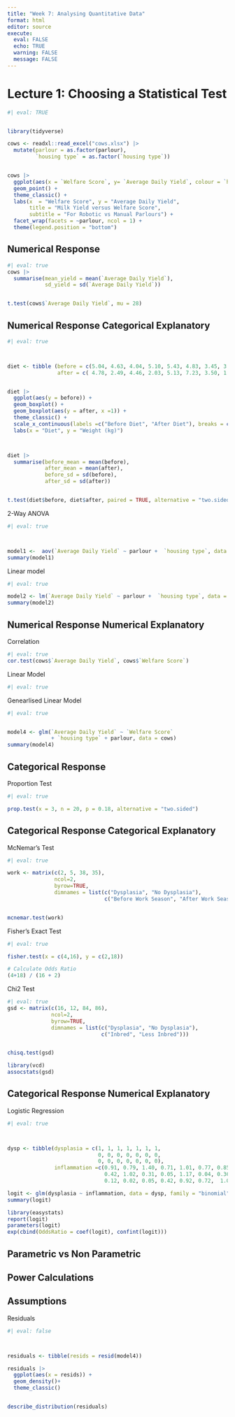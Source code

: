 ```yaml
---
title: "Week 7: Analysing Quantitative Data"
format: html
editor: source
execute: 
  eval: FALSE
  echo: TRUE
  warning: FALSE
  message: FALSE
---
```


# Lecture 1: Choosing a Statistical Test {.unnumbered}

```r
#| eval: TRUE


library(tidyverse)

cows <- readxl::read_excel("cows.xlsx") |> 
  mutate(parlour = as.factor(parlour),
         `housing type` = as.factor(`housing type`))


cows |> 
  ggplot(aes(x = `Welfare Score`, y= `Average Daily Yield`, colour = `housing type`)) +
  geom_point() +
  theme_classic() +
  labs(x  = "Welfare Score", y = "Average Daily Yield",
       title = "Milk Yield versus Welfare Score",
       subtitle = "For Robotic vs Manual Parlours") +
  facet_wrap(facets = ~parlour, ncol = 1) +
  theme(legend.position = "bottom")

```

## Numerical Response {.unnumbered}

```r
#| eval: true
cows |> 
  summarise(mean_yield = mean(`Average Daily Yield`),
            sd_yield = sd(`Average Daily Yield`))


t.test(cows$`Average Daily Yield`, mu = 28)

```


## Numerical Response Categorical Explanatory{.unnumbered}

```r
#| eval: true



diet <- tibble (before = c(5.04, 4.63, 4.04, 5.10, 5.43, 4.83, 3.45, 3.49, 5.02, 4.81),
                after = c( 4.78, 2.49, 4.46, 2.03, 5.13, 7.23, 3.50, 1.89, 3.30, 3.91))


diet |> 
  ggplot(aes(y = before)) +
  geom_boxplot() +
  geom_boxplot(aes(y = after, x =1)) +
  theme_classic() +
  scale_x_continuous(labels =c("Before Diet", "After Diet"), breaks = c(0,1)) +
  labs(x = "Diet", y = "Weight (kg)")



diet |> 
  summarise(before_mean = mean(before),
            after_mean = mean(after),
            before_sd = sd(before),
            after_sd = sd(after))


t.test(diet$before, diet$after, paired = TRUE, alternative = "two.sided")

```

2-Way ANOVA
```r
#| eval: true



model1 <-  aov(`Average Daily Yield` ~ parlour +  `housing type`, data = cows)
summary(model1)

```

Linear model

```r
#| eval: true

model2 <- lm(`Average Daily Yield` ~ parlour +  `housing type`, data = cows)
summary(model2)

```


## Numerical Response Numerical Explanatory {.unnumbered}

Correlation
```r
#| eval: true
cor.test(cows$`Average Daily Yield`, cows$`Welfare Score`)


```

Linear Model

```r
#| eval: true


```

Genearlised Linear Model

```r

#| eval: true


model4 <- glm(`Average Daily Yield` ~ `Welfare Score` 
              + `housing type` + parlour, data = cows)
summary(model4)


```
## Categorical Response {.unnumbered}


Proportion Test
```r
#| eval: true

prop.test(x = 3, n = 20, p = 0.18, alternative = "two.sided")


```



## Categorical Response Categorical Explanatory{.unnumbered}

McNemar's Test

```r
#| eval: true

work <- matrix(c(2, 5, 38, 35), 
               ncol=2, 
               byrow=TRUE,
               dimnames = list(c("Dysplasia", "No Dysplasia"),
                               c("Before Work Season", "After Work Season")))


mcnemar.test(work)


```


Fisher's Exact Test

```r
#| eval: true

fisher.test(x = c(4,16), y = c(2,18))

# Calculate Odds Ratio
(4+18) / (16 + 2)

```


Chi2 Test

```r
#| eval: true
gsd <- matrix(c(16, 12, 84, 86), 
              ncol=2, 
              byrow=TRUE,
              dimnames = list(c("Dysplasia", "No Dysplasia"),
                              c("Inbred", "Less Inbred")))


chisq.test(gsd)

library(vcd)
assocstats(gsd)


```

## Categorical Response Numerical Explanatory {.unnumbered}

Logistic Regression


```r
#| eval: true



dysp <- tibble(dysplasia = c(1, 1, 1, 1, 1, 1, 1,
                             0, 0, 0, 0, 0, 0, 0,
                             0, 0, 0, 0, 0, 0, 0),
               inflammation =c(0.91, 0.79, 1.40, 0.71, 1.01, 0.77, 0.85,
                               0.42, 1.02, 0.31, 0.05, 1.17, 0.04, 0.36, 
                               0.12, 0.02, 0.05, 0.42, 0.92, 0.72,  1.05)) 

logit <- glm(dysplasia ~ inflammation, data = dysp, family = "binomial")
summary(logit)

library(easystats)
report(logit)
parameters(logit)
exp(cbind(OddsRatio = coef(logit), confint(logit)))

```

## Parametric vs Non Parametric {.unnumbered}

## Power Calculations {.unnumbered}

## Assumptions {.unnumbered}

Residuals

```r
#| eval: false



residuals <- tibble(resids = resid(model4))

residuals |> 
  ggplot(aes(x = resids)) +
  geom_density()+
  theme_classic()


describe_distribution(residuals)

```